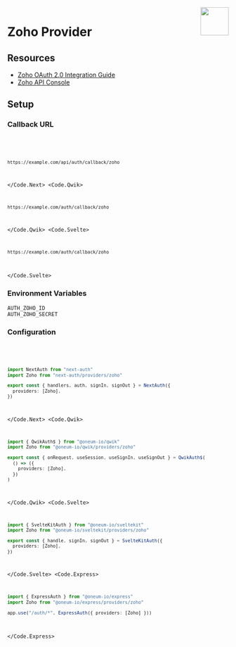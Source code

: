 
<img align="right" src="/img/providers/zoho.svg" height="64" width="64" />

# Zoho Provider

## Resources

- [Zoho OAuth 2.0 Integration Guide](https://www.zoho.com/accounts/protocol/oauth/web-server-applications.html)
- [Zoho API Console](https://api-console.zoho.com)

## Setup

### Callback URL

<Code>
  <Code.Next>

```bash
https://example.com/api/auth/callback/zoho
```

  </Code.Next>
  <Code.Qwik>

```bash
https://example.com/auth/callback/zoho
```

  </Code.Qwik>
  <Code.Svelte>

```bash
https://example.com/auth/callback/zoho
```

  </Code.Svelte>
</Code>

### Environment Variables

```
AUTH_ZOHO_ID
AUTH_ZOHO_SECRET
```

### Configuration

<Code>
  <Code.Next>

```ts filename="/auth.ts"
import NextAuth from "next-auth"
import Zoho from "next-auth/providers/zoho"

export const { handlers, auth, signIn, signOut } = NextAuth({
  providers: [Zoho],
})
```

  </Code.Next>
  <Code.Qwik>
  
```ts filename="/src/routes/plugin@auth.ts"
import { QwikAuth$ } from "@oneum-io/qwik"
import Zoho from "@oneum-io/qwik/providers/zoho"

export const { onRequest, useSession, useSignIn, useSignOut } = QwikAuth$(
  () => ({
    providers: [Zoho],
  })
)
```

  </Code.Qwik>
  <Code.Svelte>

```ts filename="/src/auth.ts"
import { SvelteKitAuth } from "@oneum-io/sveltekit"
import Zoho from "@oneum-io/sveltekit/providers/zoho"

export const { handle, signIn, signOut } = SvelteKitAuth({
  providers: [Zoho],
})
```

  </Code.Svelte>
  <Code.Express>

```ts filename="/src/app.ts"
import { ExpressAuth } from "@oneum-io/express"
import Zoho from "@oneum-io/express/providers/zoho"

app.use("/auth/*", ExpressAuth({ providers: [Zoho] }))
```

  </Code.Express>
</Code>
